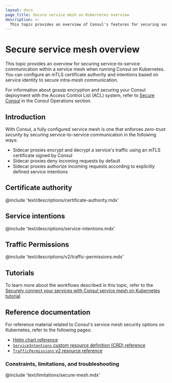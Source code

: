 ```yaml
---
layout: docs
page_title: Secure service mesh on Kubernetes overview
description: >-
  This topic provides an overview of Consul's features for securing service mesh communication when running Consul on Kubernetes (k8s). Consul enforces zero-trust security using a built-in mTLS certificate authority (CA) and service intentions.
---
```


# Secure service mesh overview

This topic provides an overview for securing service-to-service communication within a service mesh when running Consul on Kubernetes. You can configure an mTLS certificate authority and intentions based on service identity to secure intra-mesh communication.

For information about gossip encryption and securing your Consul deployment with the Access Control List (ACL) system, refer to [Secure Consul](/consul/secure) in the Consul Operations section.

## Introduction

With Consul, a fully configured service mesh is one that enforces _zero-trust security_ by securing service-to-service communication in the following ways:

- Sidecar proxies encrypt and decrypt a service's traffic using an mTLS certificate signed by Consul
- Sidecar proxies deny incoming requests by default
- Sidecar proxies authorize incoming requests according to explicitly defined service intentions

## Certificate authority

@include 'text/descriptions/certificate-authority.mdx'

## Service intentions

@include 'text/descriptions/service-intentions.mdx'

## Traffic Permissions

@include 'text/descriptions/v2/traffic-permissions.mdx'

## Tutorials

To learn more about the workflows described in this topic, refer to the [Securely connect your services with Consul service mesh on Kubernetes tutorial](/consul/tutorials/get-started-kubernetes/kubernetes-gs-service-mesh).

## Reference documentation

For reference material related to Consul's service mesh security options on Kubernetes, refer to the following pages:

- [Helm chart reference](/consul/docs/reference/k8s/helm)
- [`ServiceIntentions` custom resource definition (CRD) reference](/consul/docs/reference/config-entry/service-intentions)
- [`TrafficPermissions` v2 resource reference](/consul/docs/resource/trafficpermissions)

### Constraints, limitations, and troubleshooting

@include 'text/limitations/secure-mesh.mdx'
